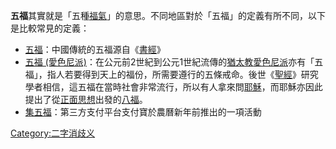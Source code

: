 '''五福'''其實就是「五種[[福氣|福氣]]」的意思。不同地區對於「五福」的定義有所不同，以下是比較常見的定義：
* [[五福|五福]]：中國傳統的五福源自《[[書經|書經]]》
* [[五福_(愛色尼派)|五福 (愛色尼派)]]：在公元前2世紀到公元1世紀流傳的[[猶太教|猶太教]][[愛色尼派|愛色尼派]]亦有「五福」，指人若要得到天上的福份，所需要遵行的五條戒命。後世《[[聖經|聖經]]》研究學者相信，這五福在當時社會非常流行，所以有人拿來問[[耶穌|耶穌]]，而耶穌亦因此提出了從[[正面思想|正面思想]]出發的[[八福|八福]]。
* [[集五福|集五福]]：第三方支付平台支付寶於農曆新年前推出的一項活動

{{disambig|W|Cat=二字作品消歧义}}

[[Category:二字消歧义|Category:二字消歧义]]